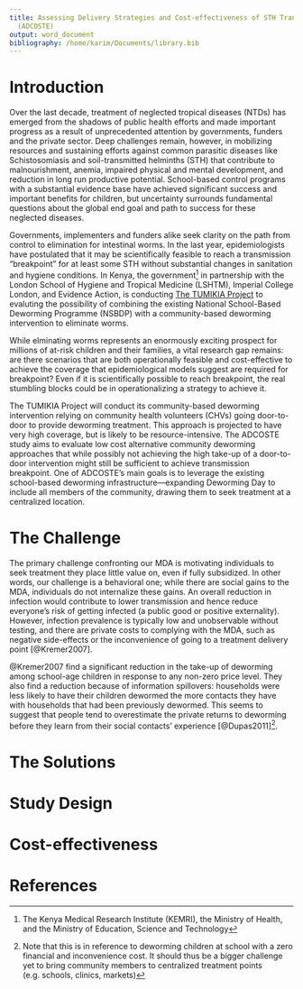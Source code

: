 ```yaml
---
title: Assessing Delivery Strategies and Cost-effectiveness of STH Transmission Elimination
  (ADCOSTE)
output: word_document
bibliography: /home/karim/Documents/library.bib
---
```


# Introduction

Over the last decade, treatment of neglected tropical diseases (NTDs) has emerged from the shadows of public health efforts and made important progress as a result of unprecedented attention by governments, funders and the private sector. Deep challenges remain, however, in mobilizing resources and sustaining efforts against common parasitic diseases like Schistosomiasis and soil-transmitted helminths (STH) that contribute to malnourishment, anemia, impaired physical and mental development, and reduction in long run productive potential. School-based control programs with a substantial evidence base have achieved significant success and important benefits for children, but uncertainty surrounds fundamental questions about the global end goal and path to success for these neglected diseases.

Governments, implementers and funders alike seek clarity on the path from control to elimination for intestinal worms. In the last year, epidemiologists have postulated that it may be scientifically feasible to reach a transmission “breakpoint” for at least some STH without substantial changes in sanitation and hygiene conditions. In Kenya, the government^[The Kenya Medical Research Institute (KEMRI), the Ministry of Health, and the Ministry of Education, Science and Technology] in partnership with the London School of Hygiene and Tropical Medicine (LSHTM), Imperial College London, and Evidence Action, is conducting [The TUMIKIA Project](http://www.thiswormyworld.org/tumikia-project) to evaluting the possibility of combining the existing National School-Based Deworming Programme (NSBDP) with a community-based deworming intervention to eliminate worms. 

While elminating worms represents an enormously exciting prospect for millions of at-risk children and their families, a vital research gap remains: are there scenarios that are both operationally feasible and cost-effective to achieve the coverage that epidemiological models suggest are required for breakpoint? Even if it is scientifically possible to reach breakpoint, the real stumbling blocks could be in operationalizing a strategy to achieve it. 

The TUMIKIA Project will conduct its community-based deworming intervention relying on community health volunteers (CHVs) going door-to-door to provide deworming treatment. This approach is projected to have very high coverage, but is likely to be resource-intensive. The ADCOSTE study aims to evaluate low cost alternative community deworming approaches that while possibly not achieving the high take-up of a door-to-door intervention might still be sufficient to achieve transmission breakpoint. One of ADCOSTE's main goals is to leverage the existing school-based deworming infrastructure---expanding Deworming Day to include all members of the community, drawing them to seek treatment at a centralized location.

# The Challenge 

The primary challenge confronting our MDA is motivating individuals to seek treatment they place little value on, even if fully subsidized. In other words, our challenge is a behavioral one; while there are social gains to the MDA, individuals do not internalize these gains. An overall reduction in infection would contribute to lower transmission and hence reduce everyone’s risk of getting infected (a public good or positive externality). However, infection prevalence is typically low and unobservable without testing, and there are private costs to complying with the MDA, such as negative side-effects or the inconvenience of going to a treatment delivery point [@Kremer2007].
 
@Kremer2007 find a significant reduction in the take-up of deworming among school-age children in response to any non-zero price level. They also find a reduction because of information spillovers: households were less likely to have their children dewormed the more contacts they have with households that had been previously dewormed. This seems to suggest that people tend to overestimate the private returns to deworming before they learn from their social contacts’ experience [@Dupas2011]^[Note that this is in reference to deworming children at school with a zero financial and inconvenience cost. It should thus be a bigger challenge yet to bring community members to centralized treatment points (e.g. schools, clinics, markets)]. 

# The Solutions

# Study Design

# Cost-effectiveness

# References